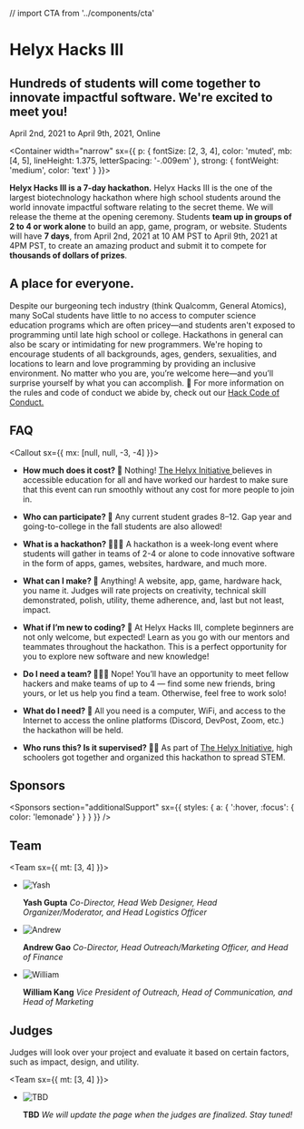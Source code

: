 // import CTA from '../components/cta'

<Banner>

# Helyx Hacks III

## Hundreds of students will come together to innovate impactful software. We're excited to meet you!

April 2nd, 2021 to April 9th, 2021, Online

</Banner>

<Container
width="narrow"
sx={{
    p: {
      fontSize: [2, 3, 4],
      color: 'muted',
      mb: [4, 5],
      lineHeight: 1.375,
      letterSpacing: '-.009em'
    },
    strong: {
      fontWeight: 'medium',
      color: 'text'
    }
  }}>

**Helyx Hacks III is a 7-day hackathon.**
Helyx Hacks III is the one of the largest biotechnology hackathon where high school students around the world innovate impactful 
software relating to the secret theme. We will release the theme at the opening ceremony. Students **team up in groups of 2 to 4 or work
alone** to build an app, game, program, or website. Students will have **7 days**, from April 2nd, 2021 at 10 AM PST to April 9th, 2021 at 
4PM PST, to create an amazing product and submit it to compete for **thousands of dollars of prizes**.

</Container>

<Gallery>

<Photo showAlt alt="Think and collaborate with others, guided by expert help!" src="https://images.unsplash.com/photo-1522202176988-66273c2fd55f?ixlib=rb-1.2.1&auto=format&fit=crop&w=2551&q=80" />
<Photo showAlt alt="Work and meet with people around the world!" src="https://images.unsplash.com/photo-1521295121783-8a321d551ad2?ixlib=rb-1.2.1&ixid=eyJhcHBfaWQiOjEyMDd9&auto=format&fit=crop&w=2550&q=80" />

<Box variant="card">

## A place for everyone.

Despite our burgeoning tech industry (think Qualcomm, General Atomics), many SoCal students have little to no access to computer science education programs which are often pricey—and students aren't exposed to programming until late high school or college. Hackathons in general can also be scary or intimidating for new programmers. We're hoping to encourage students of all backgrounds, ages, genders, sexualities, and locations to learn and love programming by providing an inclusive environment. No matter who you are, you’re welcome here—and you’ll surprise yourself by what you can accomplish. 💛 For more information on the rules and code of conduct we abide by, check out our <a href="https://hackcodeofconduct.org/1392-hack_the_helyx_hackathon">Hack Code of Conduct.</a>

</Box>

<Photo showAlt alt="Win thousands in prize money for your creation!" src="https://images.unsplash.com/photo-1526304640581-d334cdbbf45e?ixlib=rb-1.2.1&ixid=eyJhcHBfaWQiOjEyMDd9&auto=format&fit=crop&w=1050&q=80" />

</Gallery>

<Container>

## FAQ

<Callout sx={{ mx: [null, null, -3, -4] }}>
<FAQ>

- **How much does it cost? 💸**
  Nothing! <a href="http://helyx.science"> The Helyx Initiative </a> believes in accessible education for all and have worked our hardest to make sure that this event can run smoothly without any cost for more people to join in.

- **Who can participate? 🔭**
  Any current student grades 8–12. Gap year and going-to-college in the fall students are also allowed! 

- **What is a hackathon? 👨🏿‍💻**
  A hackathon is a week-long event where students will gather in teams of 2-4 or alone to code innovative software in the form of apps, games, websites, hardware, and much more.

- **What can I make? 🤖**
  Anything! A website, app, game, hardware hack, you name it. Judges will rate projects on creativity, technical skill demonstrated, polish, utility, theme adherence, and, last but not least, impact.

- **What if I’m new to coding? 👾**
  At Helyx Hacks III, complete beginners are not only welcome, but expected! Learn as you go with our mentors and teammates throughout the hackathon. This is a perfect opportunity for you to explore new software and new knowledge!

- **Do I need a team? 👨‍👧‍👧**
  Nope! You’ll have an opportunity to meet fellow hackers and make teams of up to 4 — find some new friends, bring yours, or let us help you find a team. Otherwise, feel free to work solo!

- **What do I need? 🧳**
  All you need is a computer, WiFi, and access to the Internet to access the online platforms (Discord, DevPost, Zoom, etc.) the hackathon will be held.

- **Who runs this? Is it supervised? 👨‍🏫**
  As part of <a href="http://helyx.science">The Helyx Initiative</a>, high schoolers got together and organized this hackathon to spread STEM.

</FAQ>

</Callout>

## Sponsors

<Sponsors />

<Sponsors
section="additionalSupport"
sx={{
    styles: {
      a: {
        ':hover, :focus': {
          color: 'lemonade'
        }
      }
    }
  }} />

## Team

<Team sx={{ mt: [3, 4] }}>

- ![Yash](https://cdn.glitch.com/5bd09e80-4aa6-4f02-a137-02dece34b71b%2Fbio.jpg?v=1584850599582)

  **Yash Gupta** _Co-Director, Head Web Designer, Head Organizer/Moderator, and Head Logistics Officer_
  
- ![Andrew](https://cdn.glitch.com/5bd09e80-4aa6-4f02-a137-02dece34b71b%2Fandrewgaoehadshot.jpg?v=1584850628465)

  **Andrew Gao** _Co-Director, Head Outreach/Marketing Officer, and Head of Finance_
  
- ![William](https://cdn.glitch.com/5bd09e80-4aa6-4f02-a137-02dece34b71b%2Fwillkang.png?v=1584850616917)

  **William Kang** _Vice President of Outreach, Head of Communication, and Head of Marketing_  
  
</Team>

## Judges

Judges will look over your project and evaluate it based on certain factors, such as impact, design, and utility.

<Team sx={{ mt: [3, 4] }}>

- ![TBD](https://cdn.glitch.com/666e912e-e611-47bd-a637-43b16a54ef38%2F9ed4f9_2bf7dacbfe864c028e5ff4ad9394d505_mv2.png?v=1613412449427)

  **TBD** _We will update the page when the judges are finalized. Stay tuned!_

</Team>


</Container>
